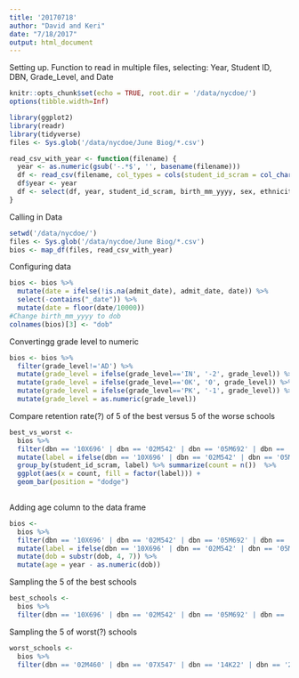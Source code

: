 ```yaml
---
title: '20170718'
author: "David and Keri"
date: "7/18/2017"
output: html_document
---
```


Setting up. Function to read in multiple files, selecting:
Year, Student ID, DBN, Grade_Level, and Date
```r
knitr::opts_chunk$set(echo = TRUE, root.dir = '/data/nycdoe/')
options(tibble.width=Inf)

library(ggplot2)
library(readr)
library(tidyverse)
files <- Sys.glob('/data/nycdoe/June Biog/*.csv')

read_csv_with_year <- function(filename) {
  year <- as.numeric(gsub('-.*$', '', basename(filename)))
  df <- read_csv(filename, col_types = cols(student_id_scram = col_character(), grade_level = col_character()))
  df$year <- year
  df <- select(df, year, student_id_scram, birth_mm_yyyy, sex, ethnicity, dbn, grade_level, contains("date"))
}

```
Calling in Data
```r
setwd('/data/nycdoe/')
files <- Sys.glob('/data/nycdoe/June Biog/*.csv')
bios <- map_df(files, read_csv_with_year)
```
Configuring data
```r
bios <- bios %>%
  mutate(date = ifelse(!is.na(admit_date), admit_date, date)) %>%
  select(-contains("_date")) %>%
  mutate(date = floor(date/10000))
#Change birth_mm_yyyy to dob
colnames(bios)[3] <- "dob"

```
Convertingg grade level to numeric
```r
bios <- bios %>%
  filter(grade_level!='AD') %>%
  mutate(grade_level = ifelse(grade_level=='IN', '-2', grade_level)) %>%
  mutate(grade_level = ifelse(grade_level=='0K', '0', grade_level)) %>%
  mutate(grade_level = ifelse(grade_level=='PK', '-1', grade_level)) %>%
  mutate(grade_level = as.numeric(grade_level))
```
Compare retention rate(?) of 5 of the best versus 5 of the worse schools
```r
best_vs_worst <- 
  bios %>%
  filter(dbn == '10X696' | dbn == '02M542' | dbn == '05M692' | dbn == '31R605' | dbn == '02M545' | dbn == '02M460' | dbn == '07X547' | dbn == '14K22' | dbn == '24Q455' | dbn == '08x560') %>%
  mutate(label = ifelse(dbn == '10X696' | dbn == '02M542' | dbn == '05M692' | dbn == '31R605' | dbn == '02M545', 1, 0)) %>%
  group_by(student_id_scram, label) %>% summarize(count = n())  %>%
  ggplot(aes(x = count, fill = factor(label))) +
  geom_bar(position = "dodge")
  
```
Adding age column to the data frame
```r
bios <- 
  bios %>% 
  filter(dbn == '10X696' | dbn == '02M542' | dbn == '05M692' | dbn == '31R605' | dbn == '02M545' | dbn == '02M460' | dbn == '07X547' | dbn == '14K22' | dbn == '24Q455' | dbn == '08x560') %>%
  mutate(label = ifelse(dbn == '10X696' | dbn == '02M542' | dbn == '05M692' | dbn == '31R605' | dbn == '02M545', 1, 0)) %>%
  mutate(dob = substr(dob, 4, 7)) %>%
  mutate(age = year - as.numeric(dob))
```
Sampling the 5 of the best schools
```r
best_schools <- 
  bios %>% 
  filter(dbn == '10X696' | dbn == '02M542' | dbn == '05M692' | dbn == '31R605' | dbn == '02M545')
```
Sampling the 5 of worst(?) schools
```r
worst_schools <-
  bios %>%
  filter(dbn == '02M460' | dbn == '07X547' | dbn == '14K22' | dbn == '24Q455' | dbn == '08x560') 
```

```r

```